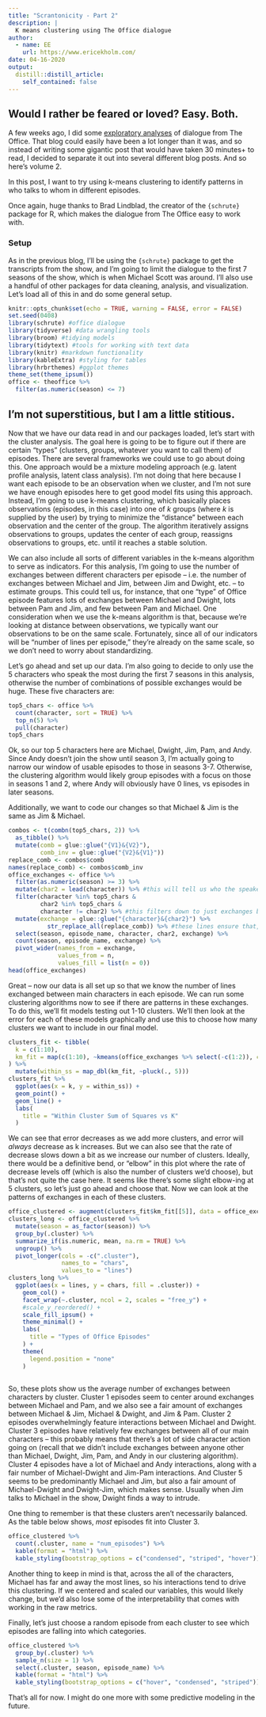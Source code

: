 ---
title: "Scrantonicity - Part 2"
description: |
  K means clustering using The Office dialogue
author:
  - name: EE
    url: https://www.ericekholm.com/
date: 04-16-2020
output:
  distill::distill_article:
    self_contained: false
---

## Would I rather be feared or loved? Easy. Both.

A few weeks ago, I did some [exploratory analyses](https://ericekholm.com/blog/office-part1/) of dialogue from The Office. That blog could easily have been a lot longer than it was, and so instead of writing some gigantic post that would have taken 30 minutes+ to read, I decided to separate it out into several different blog posts. And so here's volume 2.

In this post, I want to try using k-means clustering to identify patterns in who talks to whom in different episodes.

Once again, huge thanks to Brad Lindblad, the creator of the `{schrute}` package for R, which makes the dialogue from The Office easy to work with.

### Setup

As in the previous blog, I'll be using the `{schrute}` package to get the transcripts from the show, and I'm going to limit the dialogue to the first 7 seasons of the show, which is when Michael Scott was around. I'll also use a handful of other packages for data cleaning, analysis, and visualization. Let's load all of this in and do some general setup.


```{r setup, include=TRUE}
knitr::opts_chunk$set(echo = TRUE, warning = FALSE, error = FALSE)
set.seed(0408)
library(schrute) #office dialogue
library(tidyverse) #data wrangling tools
library(broom) #tidying models
library(tidytext) #tools for working with text data
library(knitr) #markdown functionality
library(kableExtra) #styling for tables
library(hrbrthemes) #ggplot themes
theme_set(theme_ipsum())
office <- theoffice %>%
  filter(as.numeric(season) <= 7)
```


## I'm not superstitious, but I am a little stitious.

Now that we have our data read in and our packages loaded, let's start with the cluster analysis. The goal here is going to be to figure out if there are certain "types" (clusters, groups, whatever you want to call them) of episodes. There are several frameworks we could use to go about doing this. One approach would be a mixture modeling approach (e.g. latent profile analysis, latent class analysis). I'm not doing that here because I want each episode to be an observation when we cluster, and I'm not sure we have enough episodes here to get good model fits using this approach. Instead, I'm going to use k-means clustering, which basically places observations (episodes, in this case) into one of _k_ groups (where _k_ is supplied by the user) by trying to minimize the "distance" between each observation and the center of the group. The algorithm iteratively assigns observations to groups, updates the center of each group, reassigns observations to groups, etc. until it reaches a stable solution.

We can also include all sorts of different variables in the k-means algorithm to serve as indicators. For this analysis, I'm going to use the number of exchanges between different characters per episode -- i.e. the number of exchanges between Michael and Jim, between Jim and Dwight, etc. -- to estimate groups. This could tell us, for instance, that one "type" of Office episode features lots of exchanges between Michael and Dwight, lots between Pam and Jim, and few between Pam and Michael. One consideration when we use the k-means algorithm is that, because we're looking at distance between observations, we typically want our observations to be on the same scale. Fortunately, since all of our indicators will be "number of lines per episode," they're already on the same scale, so we don't need to worry about standardizing.

Let's go ahead and set up our data. I'm also going to decide to only use the 5 characters who speak the most during the first 7 seasons in this analysis, otherwise the number of combinations of possible exchanges would be huge. These five characters are:

```{r top chars}
top5_chars <- office %>%
  count(character, sort = TRUE) %>%
  top_n(5) %>%
  pull(character)
top5_chars
```


Ok, so our top 5 characters here are Michael, Dwight, Jim, Pam, and Andy. Since Andy doesn't join the show until season 3, I'm actually going to narrow our window of usable episodes to those in seasons 3-7. Otherwise, the clustering algorithm would likely group episodes with a focus on those in seasons 1 and 2, where Andy will obviously have 0 lines, vs episodes in later seasons.

Additionally, we want to code our changes so that Michael & Jim is the same as Jim & Michael.

```{r cluster init}
combos <- t(combn(top5_chars, 2)) %>%
  as_tibble() %>%
  mutate(comb = glue::glue("{V1}&{V2}"),
         comb_inv = glue::glue("{V2}&{V1}"))
replace_comb <- combos$comb
names(replace_comb) <- combos$comb_inv
office_exchanges <- office %>%
  filter(as.numeric(season) >= 3) %>%
  mutate(char2 = lead(character)) %>% #this will tell us who the speaker is talking to
  filter(character %in% top5_chars &
         char2 %in% top5_chars &
         character != char2) %>% #this filters down to just exchanges between our top 5 characters
  mutate(exchange = glue::glue("{character}&{char2}") %>%
           str_replace_all(replace_comb)) %>% #these lines ensure that, e.g. Michael & Jim is coded the same as Jim & Michael
  select(season, episode_name, character, char2, exchange) %>%
  count(season, episode_name, exchange) %>%
  pivot_wider(names_from = exchange,
              values_from = n,
              values_fill = list(n = 0))
head(office_exchanges)
```


Great -- now our data is all set up so that we know the number of lines exchanged between main characters in each episode. We can run some clustering algorithms now to see if there are patterns in these exchanges. To do this, we'll fit models testing out 1-10 clusters. We'll then look at the error for each of these models graphically and use this to choose how many clusters we want to include in our final model.

```{r cluster}
clusters_fit <- tibble(
  k = c(1:10),
  km_fit = map(c(1:10), ~kmeans(office_exchanges %>% select(-c(1:2)), centers = .))
) %>%
  mutate(within_ss = map_dbl(km_fit, ~pluck(., 5)))
clusters_fit %>%
  ggplot(aes(x = k, y = within_ss)) +
  geom_point() +
  geom_line() +
  labs(
    title = "Within Cluster Sum of Squares vs K"
  )
```


We can see that error decreases as we add more clusters, and error will *always* decrease as k increases. But we can also see that the rate of decrease slows down a bit as we increase our number of clusters. Ideally, there would be a definitive bend, or "elbow" in this plot where the rate of decrease levels off (which is also the number of clusters we'd choose), but that's not quite the case here. It seems like there's some slight elbow-ing at 5 clusters, so let's just go ahead and choose that. Now we can look at the patterns of exchanges in each of these clusters.

```{r}
office_clustered <- augment(clusters_fit$km_fit[[5]], data = office_exchanges)
clusters_long <- office_clustered %>%
  mutate(season = as_factor(season)) %>%
  group_by(.cluster) %>%
  summarize_if(is.numeric, mean, na.rm = TRUE) %>%
  ungroup() %>%
  pivot_longer(cols = -c(".cluster"),
               names_to = "chars",
               values_to = "lines")
clusters_long %>%
  ggplot(aes(x = lines, y = chars, fill = .cluster)) +
    geom_col() +
    facet_wrap(~.cluster, ncol = 2, scales = "free_y") +
    #scale_y_reordered() +
    scale_fill_ipsum() +
    theme_minimal() +
    labs(
      title = "Types of Office Episodes"
    ) +
    theme(
      legend.position = "none"
    )
  
```


So, these plots show us the average number of exchanges between characters by cluster. Cluster 1 episodes seem to center around exchanges between Michael and Pam, and we also see a fair amount of exchanges between Michael & Jim, Michael & Dwight, and Jim & Pam. Cluster 2 episodes overwhelmingly feature interactions between Michael and Dwight. Cluster 3 episodes have relatively few exchanges between all of our main characters -- this probably means that there's a lot of side character action going on (recall that we didn't include exchanges between anyone other than Michael, Dwight, Jim, Pam, and Andy in our clustering algorithm). Cluster 4 episodes have a lot of Michael and Andy interactions, along with a fair number of Michael-Dwight and Jim-Pam interactions. And Cluster 5 seems to be predominantly Michael and Jim, but also a fair amount of Michael-Dwight and Dwight-Jim, which makes sense. Usually when Jim talks to Michael in the show, Dwight finds a way to intrude.

One thing to remember is that these clusters aren't necessarily balanced. As the table below shows, *most* episodes fit into Cluster 3.

```{r}
office_clustered %>%
  count(.cluster, name = "num_episodes") %>%
  kable(format = "html") %>%
  kable_styling(bootstrap_options = c("condensed", "striped", "hover"))
```


Another thing to keep in mind is that, across the all of the characters, Michael has far and away the most lines, so his interactions tend to drive this clustering. If we centered and scaled our variables, this would likely change, but we'd also lose some of the interpretability that comes with working in the raw metrics.

Finally, let's just choose a random episode from each cluster to see which episodes are falling into which categories.

```{r}
office_clustered %>%
  group_by(.cluster) %>%
  sample_n(size = 1) %>%
  select(.cluster, season, episode_name) %>%
  kable(format = "html") %>%
  kable_styling(bootstrap_options = c("hover", "condensed", "striped"))
```


That's all for now. I might do one more with some predictive modeling in the future.